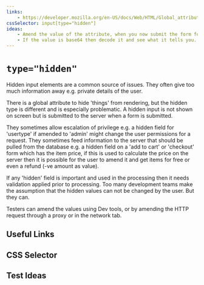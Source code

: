 ```yaml
---
links:
    - https://developer.mozilla.org/en-US/docs/Web/HTML/Global_attributes/hidden
cssSelector: input[type="hidden"]
ideas:
    - Amend the value of the attribute, when you now submit the form for processing did it make a difference?
    - If the value is base64 then decode it and see what it tells you.
---
```




# `type="hidden"`

Hidden input elements are a common source of issues. They often give too much information away e.g. private details of the user.

There is a global attribute to hide 'things' from rendering, but the hidden type is different and is especially problematic. A hidden input is not shown on screen but is submitted to the server when a form is submitted.

They sometimes allow escalation of privilege e.g. a hidden field for 'usertype' if amended to 'admin' might change the user permissions for a request. They sometimes feed information to the server that should be pulled from the database e.g. a hidden field on a 'add to cart' or 'checkout' form which has the item price, if this is used to calculate the price on the server then it is possible for the user to amend it and get items for free or even a refund (-ve amount as value).

If any 'hidden' field is important and used in the processing then it needs validation applied prior to processing. Too many development teams make the assumption that the hidden values can not be changed by the user. But they can.

Testers can amend the values using Dev tools, or by amending the HTTP request through a proxy or in the network tab.



## Useful Links

<UsefulLinks data={frontMatter}></UsefulLinks>

## CSS Selector

<CSSSelectors data={frontMatter}></CSSSelectors>

## Test Ideas

<TestIdeas data={frontMatter}></TestIdeas>
